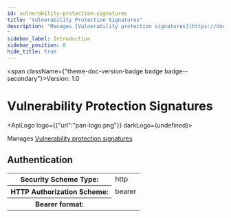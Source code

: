 ```yaml
---
id: vulnerability-protection-signatures
title: "Vulnerability Protection Signatures"
description: "Manages [Vulnerability protection signatures](https://docs.paloaltonetworks.com/network-security/security-policy/objects/custom-objects/spyware-and-vulnerability)
"
sidebar_label: Introduction
sidebar_position: 0
hide_title: true
---
```



<span className={"theme-doc-version-badge badge badge--secondary"}>Version: 1.0</span>

# Vulnerability Protection Signatures

<ApiLogo logo={{"url":"pan-logo.png"}} darkLogo={undefined}></ApiLogo>

Manages [Vulnerability protection signatures](https://docs.paloaltonetworks.com/network-security/security-policy/objects/custom-objects/spyware-and-vulnerability)


<div style={{"marginBottom":"2rem"}}><h2 id={"authentication"} style={{"marginBottom":"1rem"}}>Authentication</h2><Tabs><TabItem label={"Bearer"} value={"Bearer"}><div><table><tbody><tr><th>Security Scheme Type:</th><td>http</td></tr><tr><th>HTTP Authorization Scheme:</th><td>bearer</td></tr><tr><th>Bearer format:</th><td></td></tr></tbody></table></div></TabItem></Tabs></div>
      